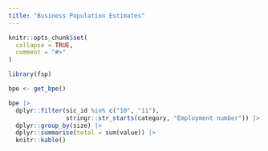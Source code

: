 ```yaml
---
title: "Business Population Estimates"
---
```


```r
knitr::opts_chunk$set(
  collapse = TRUE,
  comment = "#>"
)
```

```r
library(fsp)

bpe <- get_bpe()

bpe |> 
  dplyr::filter(sic_id %in% c("10", "11"), 
                stringr::str_starts(category, "Employment number")) |> 
  dplyr::group_by(size) |>
  dplyr::summarise(total = sum(value)) |> 
  knitr::kable()


```
